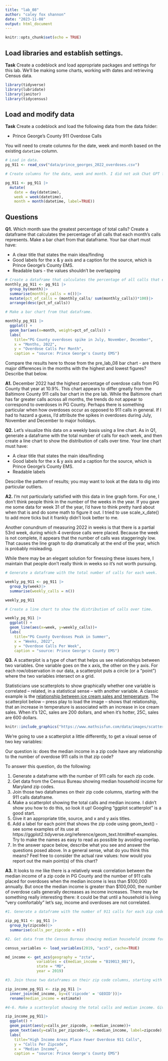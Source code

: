 ```yaml
---
title: "lab_08"
author: "caley fox shannon"
date: "2023-11-08"
output: html_document
---
```


```r
knitr::opts_chunk$set(echo = TRUE)
```

## Load libraries and establish settings. 

**Task** Create a codeblock and load appropriate packages and settings for this lab. We'll be making some charts, working with dates and retrieving Census data.

```r
library(tidyverse)
library(lubridate)
library(janitor)
library(tidycensus)
```

## Load and modify data

**Task** Create a codeblock and load the following data from the data folder:

* Prince George's County 911 Overdose Calls

You will need to create columns for the date, week and month based on the existing `datetime` column.

```r

# Load in data. 
pg_911 <- read_csv("data/prince_georges_2022_overdoses.csv")

# Create columns for the date, week and month. I did not ask Chat GPT for this code, I just messed around guessing what tidyverse might call these functions until I got it right. 

pg_911 <- pg_911 |> 
  mutate(
    date = day(datetime), 
    week = week(datetime), 
    month = month(datetime, label=TRUE))
```

## Questions 

**Q1.** Which month saw the greatest percentage of total calls? Create a dataframe that calculates the percentage of all calls that each month's calls represents. Make a bar chart from that dataframe. Your bar chart must have:

* A clear title that states the main idea/finding
* Good labels for the x & y axis and a caption for the source, which is Prince George's County EMS.
* Readable bars - the values shouldn't be overlapping

```r
# Create a dataframe that calculates the percentage of all calls that each month's calls represents. 
monthly_pg_911 <- pg_911 |> 
  group_by(month)|> 
  summarise(monthly_calls = n())|> 
  mutate(pct_of_calls = (monthly_calls/ sum(monthly_calls))*100)|> 
  arrange(desc(pct_of_calls))

# Make a bar chart from that dataframe.

monthly_pg_911 |> 
  ggplot() +
  geom_bar(aes(x=month, weight=pct_of_calls)) + 
  labs(
    title="PG County overdoses spike in July, November, December",
    x = "Months, 2022",
    y = "Overdose Calls Per Month",
    caption = "source: Prince George's County EMS")

```

Compare the results here to those from the pre_lab_08 bar chart - are there major differences in the months with the highest and lowest figures? Describe that below. 

**A1.** December 2022 had the highest percentage of overdose calls from PG County that year at 10.9%. This chart appears to differ greatly from the Baltimore County 911 calls bar chart in the pre lab. While the Baltimore chart has far greater calls across all months, the trends do not appear to correspond to overdoses in PG County. Perhaps there is something particular when how overdoses occur as opposed to 911 calls in general. If I had to hazard a guess, I'd attribute the spikes in overdoses during July, November and December to major holidays. 

**Q2.** Let's visualize this data on a weekly basis using a line chart. As in Q1, generate a dataframe with the total number of calls for each week, and then create a line chart to show the distribution of calls over time. Your line chart must have:

* A clear title that states the main idea/finding
* Good labels for the x & y axis and a caption for the source, which is Prince George's County EMS.
* Readable labels

Describe the pattern of results; you may want to look at the data to dig into particular outliers.

**A2.** I'm not particularly satisfied with this data in line graph form. For one, I don't think people think in the number of the weeks in the year. If you gave me some data for week 31 of the year, I'd have to think pretty hard about when that is and do some math to figure it out. I tried to use scale_x_date() to add more ticks but it frankly didn't look better to me. 

Another conundrum of measuring 2022 in weeks is that there is a partial 53rd week, during which 4 overdose calls were placed. Because the week is not complete, it appears that the number of calls was staggeringly low. That causes the line graph to dip dramatically at the end of the year, which is probably misleading. 

While there may be an elegant solution for finessing these issues here, I maintain that people don't really think in weeks so it's not worth pursuing. 


```r
# Generate a dataframe with the total number of calls for each week. 

weekly_pg_911 <- pg_911 |>
  group_by(week)|> 
  summarise(weekly_calls = n())

weekly_pg_911

# Create a line chart to show the distribution of calls over time.

weekly_pg_911 |>
  ggplot() + 
  geom_line(aes(x=week, y=weekly_calls))+ 
  labs(
    title="PG County Overdoses Peak in Summer",
    x = "Weeks, 2022",
    y = "Overdose Calls Per Week",
    caption = "source: Prince George's County EMS")


```

**Q3.**  A scatterplot is a type of chart that helps us see relationships between two variables. One variable goes on the x axis, the other on the y axis.  For each row/observation in our data, a scatterplot puts a circle (or a "point") where the two variables intersect on a grid. 

Statisticians use scatterplots to show graphically whether one variable is correlated -- related, in a statistical sense -- with another variable.  A classic example is the [relationship between ice cream sales and temperature](https://www.mathsisfun.com/data/scatter-xy-plots.html). The scatterplot below -- press play to load the image -- shows that relationship, that an increase in temperature is associated with an increase in ice cream sales. When it's 12C, sales are 200 dollars, and when it's hotter, 25C, sales are 600 dollars.

```r
knitr::include_graphics("https://www.mathsisfun.com/data/images/scatter-ice-cream1.svg")
```

We're going to use a scatterplot a little differently, to get a visual sense of two key variables: 

Our question is: does the median income in a zip code have any relationship to the number of overdose 911 calls in that zip code?

To answer this question, do the following:

1. Generate a dataframe with the number of 911 calls for each zip code.
2. Get data from the Census Bureau showing median household income for Maryland zip codes.
3. Join those two dataframes on their zip code columns, starting with the 911 calls dataframe.
4. Make a scatterplot showing the total calls and median income. I didn't show you how to do this, so look it up! Googling "ggplot scatterplot" is a good start.
5. Give it an appropriate title, source, and x and y axis titles.
6. Add a label for each point that shows the zip code using geom_text() - see some examples of its use at https://ggplot2.tidyverse.org/reference/geom_text.html#ref-examples. Try to make the names as easy to read as possible by avoiding overlap.
7. In the answer space below, describe what you see and answer the questions posed above. In a general sense, what do you think this means? Feel free to consider the actual raw values: how would you report out the main point(s) of this chart?

**A3.**  It looks to me like there is a relatively weak correlation between the median income of a zip code in PG County and the number of 911 calls placed for overdoses when the median income is less than $100,000 annually. But once the median income is greater than $100,000,  the number of overdose calls generally decreases as income increases. There may be something really interesting there: it could be that until a household is living "very comfortably" let's say, income and overdoses are not correlated. 

```r

#1. Generate a dataframe with the number of 911 calls for each zip code.

zip_pg_911 <- pg_911 |> 
  group_by(zipcode)|> 
  summarise(calls_per_zipcode = n()) 

#2. Get data from the Census Bureau showing median household income for Maryland zip codes.

census_variables <- load_variables(2019, "acs5", cache=TRUE)

md_income <- get_acs(geography = "zcta",
              variables = c(median_income = "B19013_001"),
              state = "MD",
              year = 2019)

#3. Join those two dataframes on their zip code columns, starting with the 911 calls dataframe.

zip_income_pg_911 <- zip_pg_911 |> 
  inner_join(md_income, by=c('zipcode' = 'GEOID'))|> 
  rename(median_income = estimate)

#4-6. Make a scatterplot showing the total calls and median income. Give it an appropriate title, source, and x and y axis titles. Add a label for each point that shows the zip code using geom_text. 

zip_income_pg_911|>
  ggplot() + 
  geom_point(aes(y=calls_per_zipcode, x=median_income))+ 
  geom_text(aes(y=calls_per_zipcode+5, x=median_income, label=zipcode), check_overlap = TRUE)+
  labs(
    title="High Income Areas Place Fewer Overdose 911 Calls",
    y = "Calls Per Zipcode",
    x = "Median Income",
    caption = "source: Prince George's County EMS")


```
